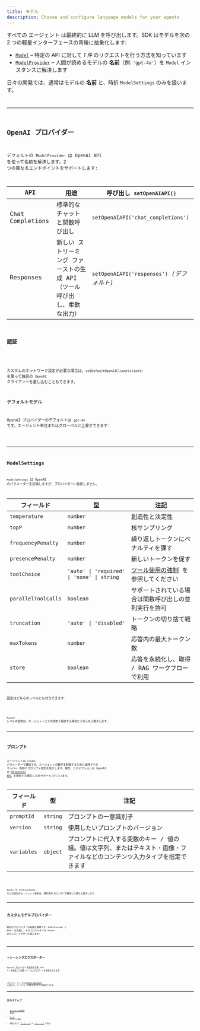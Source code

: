 ```yaml
---
title: モデル
description: Choose and configure language models for your agents
---
```



すべての エージェント は最終的に LLM を呼び出します。SDK はモデルを次の 2 つの軽量インターフェースの背後に抽象化します:

- [`Model`](/openai-agents-js/openai/agents/interfaces/model) – 特定の API に対して _1 件_ のリクエストを行う方法を知っています
- [`ModelProvider`](/openai-agents-js/openai/agents/interfaces/modelprovider) – 人間が読めるモデルの **名前**（例: `'gpt‑4o'`）を `Model` インスタンスに解決します

日々の開発では、通常はモデルの **名前** と、時折 `ModelSettings` のみを扱います。

<Code
  lang="typescript"
  code={agentWithModelExample}
  title="エージェントごとにモデルを指定"
/>

---

## OpenAI プロバイダー

デフォルトの `ModelProvider` は OpenAI API を使って名前を解決します。2 つの異なるエンドポイントをサポートします:

| API              | 用途                                                                     | 呼び出し `setOpenAIAPI()`                  |
| ---------------- | ------------------------------------------------------------------------ | ------------------------------------------ |
| Chat Completions | 標準的なチャットと関数呼び出し                                           | `setOpenAIAPI('chat_completions')`         |
| Responses        | 新しい ストリーミング ファーストの生成 API（ツール呼び出し、柔軟な出力） | `setOpenAIAPI('responses')` _(デフォルト)_ |

### 認証

<Code
  lang="typescript"
  code={setDefaultOpenAIKeyExample}
  title="デフォルトの OpenAI キーを設定"
/>

カスタムのネットワーク設定が必要な場合は、`setDefaultOpenAIClient(client)` を使って独自の `OpenAI` クライアントを差し込むこともできます。

### デフォルトモデル

OpenAI プロバイダーのデフォルトは `gpt‑4o` です。エージェント単位またはグローバルに上書きできます:

<Code
  lang="typescript"
  code={runnerWithModelExample}
  title="デフォルトモデルを設定"
/>

---

## ModelSettings

`ModelSettings` は OpenAI のパラメーターを反映しますが、プロバイダーに依存しません。

| フィールド          | 型                                         | 注記                                                                                       |
| ------------------- | ------------------------------------------ | ------------------------------------------------------------------------------------------ |
| `temperature`       | `number`                                   | 創造性と決定性                                                                             |
| `topP`              | `number`                                   | 核サンプリング                                                                             |
| `frequencyPenalty`  | `number`                                   | 繰り返しトークンにペナルティを課す                                                         |
| `presencePenalty`   | `number`                                   | 新しいトークンを促す                                                                       |
| `toolChoice`        | `'auto' \| 'required' \| 'none' \| string` | [ツール使用の強制](/openai-agents-js/ja/guides/agents#forcing-tool-use) を参照してください |
| `parallelToolCalls` | `boolean`                                  | サポートされている場合は関数呼び出しの並列実行を許可                                       |
| `truncation`        | `'auto' \| 'disabled'`                     | トークンの切り捨て戦略                                                                     |
| `maxTokens`         | `number`                                   | 応答内の最大トークン数                                                                     |
| `store`             | `boolean`                                  | 応答を永続化し、取得 / RAG ワークフローで利用                                              |

設定はどちらのレベルにも付与できます:

<Code lang="typescript" code={modelSettingsExample} title="モデル設定" />

`Runner` レベルの設定は、エージェントごとの設定と競合する場合にそれらを上書きします。

---

## プロンプト

エージェントは `prompt` パラメーターで構成でき、エージェントの動作を制御するために使用すべき サーバー 保存のプロンプト設定を指示します。現在、このオプションは OpenAI の
[Responses API](https://platform.openai.com/docs/api-reference/responses) を使用する場合にのみサポートされています。

| フィールド  | 型       | 注記                                                                                                                        |
| ----------- | -------- | --------------------------------------------------------------------------------------------------------------------------- |
| `promptId`  | `string` | プロンプトの一意識別子                                                                                                      |
| `version`   | `string` | 使用したいプロンプトのバージョン                                                                                            |
| `variables` | `object` | プロンプトに代入する変数のキー / 値の組。値は文字列、またはテキスト・画像・ファイルなどのコンテンツ入力タイプを指定できます |

<Code
  lang="typescript"
  code={promptIdExample}
  title="プロンプトを使用するエージェント"
/>

tools や instructions などの追加のエージェント設定は、保存済みプロンプトで構成した値を上書きします。

---

## カスタムモデルプロバイダー

独自のプロバイダーの実装は簡単です。`ModelProvider` と `Model` を実装し、そのプロバイダーを `Runner` のコンストラクターに渡します:

<Code
  lang="typescript"
  code={modelCustomProviderExample}
  title="最小限のカスタムプロバイダー"
/>

---

## トレーシングエクスポーター

OpenAI プロバイダーを使用する際、API キーを指定して自動トレースエクスポートを有効化できます:

<Code
  lang="typescript"
  code={setTracingExportApiKeyExample}
  title="トレーシングエクスポーター"
/>

これにより、トレースは [OpenAI dashboard](https://platform.openai.com/traces) に送信され、ワークフローの完全な実行グラフを確認できます。

---

## 次のステップ

- [エージェントの実行](/openai-agents-js/ja/guides/running-agents) を見る
- [ツール](/openai-agents-js/ja/guides/tools) でモデルを強化
- 必要に応じて [ガードレール](/openai-agents-js/ja/guides/guardrails) や [トレーシング](/openai-agents-js/ja/guides/tracing) を追加
